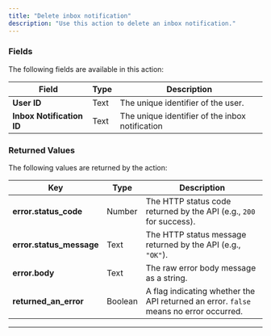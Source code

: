 ```yaml
---
title: "Delete inbox notification"
description: "Use this action to delete an inbox notification."
---
```



<liveblocksPlus feature="action" />

### Fields

The following fields are available in this action:

| **Field**                 | **Type** | **Description**                                 |
| ------------------------- | -------- | ----------------------------------------------- |
| **User ID**               | Text     | The unique identifier of the user.              |
| **Inbox Notification ID** | Text     | The unique identifier of the inbox notification |

### Returned Values

The following values are returned by the action:

| **Key**                  | **Type** | **Description**                                                                       |
| ------------------------ | -------- | ------------------------------------------------------------------------------------- |
| **error.status_code**    | Number   | The HTTP status code returned by the API (e.g., `200` for success).                   |
| **error.status_message** | Text     | The HTTP status message returned by the API (e.g., `"OK"`).                           |
| **error.body**           | Text     | The raw error body message as a string.                                               |
| **returned_an_error**    | Boolean  | A flag indicating whether the API returned an error. `false` means no error occurred. |

---

<liveblocksFooter />
